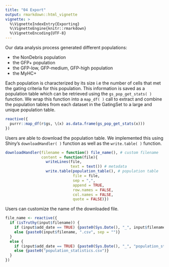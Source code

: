 ```yaml
---
title: "04 Export"
output: rmarkdown::html_vignette
vignette: >
  %\VignetteIndexEntry{Exporting}
  %\VignetteEngine{knitr::rmarkdown}
  %\VignetteEncoding{UTF-8}
---
```


Our data analysis process generated different populations: 

-   the NonDebris population
-   the GFP+ population
-   the GFP-low, GFP-medium, GFP-high population
-   the MyHC+

Each population is characterized by its size i.e the number of cells that met the gating criteria for this population. This information is saved as a population table which can be retrieved using the `gs_pop_get_stats( )` function. We wrap this function into a `map_df( )` call to extract and combine the population tables from each dataset in the GatingSet to a large and unique population table.

```r
reactive({
  purrr::map_df(r$gs, \(x) as.data.frame(gs_pop_get_stats(x)))
})
```

Users are able to download the population table. We implemented this using Shiny's `downloadHandler( )` function as well as the `write.table( )` function.

```r
downloadHandler(filename = function() file_name(), # custom filename
                content = function(file){
                  writeLines(file,
                             text = text()) # metadata
                  write.table(population_table(), # population table
                              file = file,
                              sep = ",",
                              append = TRUE,
                              row.names = FALSE,
                              col.names = FALSE,
                              quote = FALSE)})
```

Users can customize the name of the downloaded file.

```r
file_name <- reactive({
  if (isTruthy(input$filename)) {
    if (input$add_date == TRUE) {paste0(Sys.Date(), "_", input$filename,".csv")}
    else {paste0(input$filename, ".csv", sep = "")}
  }
  else {
    if (input$add_date == TRUE) {paste0(Sys.Date(), "_", "population_statistics.csv")}
    else {paste0("population_statistics.csv")}
  }
})
```